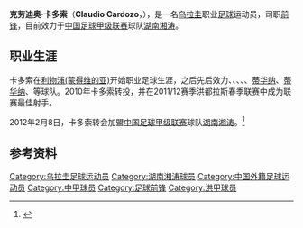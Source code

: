 {{Infobox football biography
| playername = 克劳迪奥·卡多索<br>Claudio Cardozo
| image = 
| fullname = Claudio Nicolás Cardozo Lobarinas
| dateofbirth = {{birth date and age|1983|04|24|df=y}}
| cityofbirth = [[蒙得维的亚|蒙得维的亚]]
| countryofbirth = [[乌拉圭|乌拉圭]]
| height = {{height|m=1.81}}
| position = [[前锋_(足球)|前锋]]
| currentclub = [[湖南湘涛足球俱乐部|湖南湘涛]]
| clubnumber = 
| youthyears1 = ????–2003
| youthclubs1 = [[利物浦足球俱乐部_(乌拉圭)|利物浦(蒙得维的亚)]]
| years1 = 2003–2005
| clubs1 = [[利物浦足球俱乐部_(乌拉圭)|利物浦(蒙得维的亚)]]
| years2 = 2005–2006
| clubs2 = {{tsl|en|Sud América||南美洲}}
| years3 = 2006–2007
| clubs3 = {{tsl|en|Club 12 de Octubre||十月十二日}}
| years4 = 2007–2008
| clubs4 = {{tsl|en|Atlético Olanchano||奥兰查诺竞技}}
| years5 = 2008–2009
| clubs5 = {{tsl|en|C.D.S. Vida||比达}}
| years6 = 2009–2010
| clubs6 = [[迪祖亞拿足球會|蒂华纳]]
| years7 = 2010
| clubs7 = {{tsl|en|Deportivo Marquense||马昆赛体育}}
| years8 = 2010–2012
| clubs8 = {{tsl|en|C.D. Marathón||马拉松}}
| years9 = 2012–
| clubs9 = [[湖南湘涛足球俱乐部|湖南湘涛]]
| caps1 = 11
| goals1 = 1
| caps6 = 14
| goals6 = 4
| caps7 = 10
| goals7 = 3
| caps8 = 26
| goals8 = 14
| caps9 = 0
| goals9 = 0
}}
'''克劳迪奥·卡多索'''（'''Claudio Cardozo'''，{{bd|1983年|4月24日|||Cardozo Lobarinas, Claudio Nicolas}}），是一名[[乌拉圭|乌拉圭]]职业[[足球|足球]]运动员，司职[[前锋_(足球)|前锋]]，目前效力于[[中国足球甲级联赛|中国足球甲级联赛]]球队[[湖南湘涛足球俱乐部|湖南湘涛]]。

==职业生涯==
卡多索在[[利物浦足球俱乐部_(乌拉圭)|利物浦(蒙得维的亚)]]开始职业足球生涯，之后先后效力{{tsl|en|Sud América||南美洲}}、{{tsl|en|Club 12 de Octubre||十月十二日}}、{{tsl|en|Atlético Olanchano||奥兰查诺竞技}}、{{tsl|en|Atlético Olanchano||奥兰查诺竞技}}、{{tsl|en|C.D.S. Vida||比达}}、[[迪祖亞拿足球會|蒂华纳]]、[[迪祖亞拿足球會|蒂华纳]]、{{tsl|en|Deportivo Marquense||马昆赛体育}}等球队。2010年卡多索转投{{tsl|en|C.D. Marathón||马拉松}}，并在2011/12赛季洪都拉斯春季联赛中成为联赛最佳射手。

2012年2月8日，卡多索转会加盟[[中国足球甲级联赛|中国足球甲级联赛]]球队[[湖南湘涛足球俱乐部|湖南湘涛]]。<ref>{{Cite web |url=http://www.hnxiangtao.com/index.php/viewnews-1113.htm |title=湘涛俱乐部签乌拉圭籍强力前锋 |accessdate=2012-02-10 |archive-date=2012-05-13 |archive-url=https://web.archive.org/web/20120513081759/http://www.hnxiangtao.com/index.php/viewnews-1113.htm |dead-url=no }}</ref>

==参考资料==
{{reflist}}

{{2012年中甲分类名单湖南}}

{{DEFAULTSORT:Cardozo Lobarinas, Claudio Nicolas}}
[[Category:乌拉圭足球运动员|Category:乌拉圭足球运动员]]
[[Category:湖南湘涛球员|Category:湖南湘涛球员]]
[[Category:中国外籍足球运动员|Category:中国外籍足球运动员]]
[[Category:中甲球员|Category:中甲球员]]
[[Category:足球前锋|Category:足球前锋]]
[[Category:洪甲球员|Category:洪甲球员]]